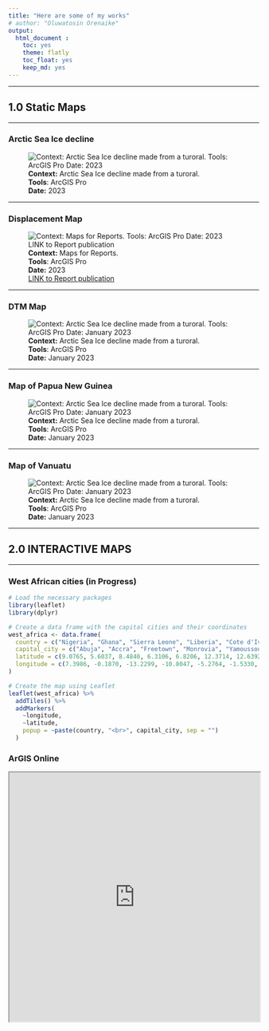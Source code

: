 ```yaml
---
title: "Here are some of my works"
# author: "Oluwatosin Orenaike"
output: 
  html_document :
    toc: yes
    theme: flatly
    toc_float: yes
    keep_md: yes
---
```


<!-- <hr> -->
<!-- # ```{r setup, include=FALSE} -->
<!-- # knitr::opts_chunk$set(echo = FALSE) -->
<!-- # library(gridExtra) -->
<!-- # library(knitr) -->
<!-- # ``` -->


<hr>

## 1.0 Static Maps 
<hr>
### Arctic Sea Ice decline
![**Context:** Arctic Sea Ice decline made from a turoral. <br> **Tools**: ArcGIS Pro <br>**Date:** 2023](images/Arctic.png)
<hr>

### Displacement Map
![**Context:** Maps for Reports. <br> **Tools**: ArcGIS Pro <br>**Date:** 2023 <br> [LINK to Report publication](https://dtm.iom.int/reports/nigeria-north-central-and-north-west-mobility-tracking-round-10-idp-atlas-october-2022)](images/idps.png)
<hr>
### DTM Map

![**Context:** Arctic Sea Ice decline made from a turoral. <br> **Tools**: ArcGIS Pro <br>**Date:** January 2023](images/PPG3.png)
<hr>

### Map of Papua New  Guinea
![**Context:** Arctic Sea Ice decline made from a turoral. <br> **Tools**: ArcGIS Pro <br>**Date:** January 2023](images/SSD4.png)
<hr>

### Map of Vanuatu
![**Context:** Arctic Sea Ice decline made from a turoral. <br> **Tools**: ArcGIS Pro <br>**Date:** January 2023](images/Vanuatu6.png)

<hr>

## 2.0 INTERACTIVE MAPS 
<hr>
### West African cities (in Progress)
``` r
# Load the necessary packages
library(leaflet)
library(dplyr)

# Create a data frame with the capital cities and their coordinates
west_africa <- data.frame(
  country = c("Nigeria", "Ghana", "Sierra Leone", "Liberia", "Cote d'Ivoire", "Burkina Faso", "Mali", "Senegal", "Guinea-Bissau", "Guinea", "Gambia", "Togo", "Benin"),
  capital_city = c("Abuja", "Accra", "Freetown", "Monrovia", "Yamoussoukro", "Ouagadougou", "Bamako", "Dakar", "Bissau", "Conakry", "Banjul", "Lome", "Porto-Novo"),
  latitude = c(9.0765, 5.6037, 8.4840, 6.3106, 6.8206, 12.3714, 12.6392, 14.7167, 11.8630, 9.5357, 13.4531, 6.1319, 6.4968),
  longitude = c(7.3986, -0.1870, -13.2299, -10.8047, -5.2764, -1.5330, -8.0029, -17.4677, -15.5976, -13.6788, -16.5790, 1.2221, 2.6059)
)

# Create the map using Leaflet
leaflet(west_africa) %>%
  addTiles() %>%
  addMarkers(
    ~longitude,
    ~latitude,
    popup = ~paste(country, "<br>", capital_city, sep = "")
  )

```

### ArGIS Online
<iframe src="https://www.arcgis.com/apps/mapviewer/index.html?webmap=f2c20e15bd7a430a9bd24b8413291b97" width="100%" height="500"></iframe>
